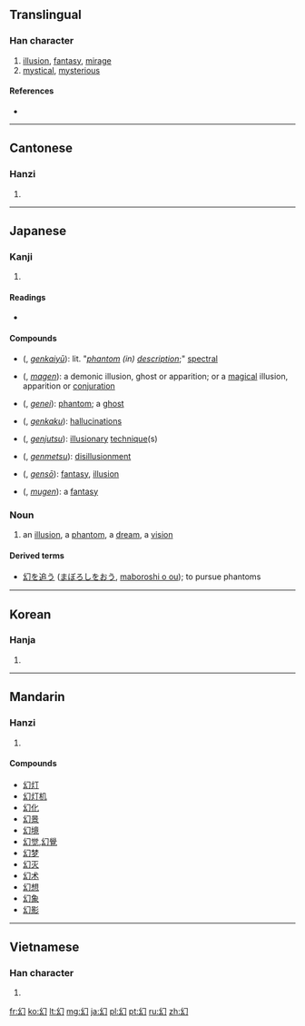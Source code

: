 ==Translingual==

===Han character===
{{Han char|rn=52|rad=幺|as=01|sn=4|four=2772<sub>0</sub>|canj=女戈尸 (VIS), X女戈尸 (XVIS)}}

# [[illusion]], [[fantasy]], [[mirage]]
# [[mystical]], [[mysterious]]

====References====
* {{Han ref|kx=0341.130|dkj=09190|dj=0650.070|hdz=21093.030|uh=5E7B|ud=24187|bh=A4DB|bd=42203}}

----

==Cantonese==

===Hanzi===
{{yue-hanzi|jyut=|y=waan6}}

# {{defn|lang=yue|sort=幺01}}

----

==Japanese==

===Kanji===
{{ja-kanji|grade=c|rs=幺01}}

# {{defn|lang=ja|sort=幺01}}

====Readings====
* {{ja-readings|on=[[げん]] (gen)|kun=[[まぼろし]] (maboroshi)}}

====Compounds====
* {{l|ja|幻形容}} ({{l|ja|げんけいゆう}}, ''[[genkaiyū]]''): lit. "''[[phantom]] (in) [[description]]'';" [[spectral]]
* {{l|ja|魔幻}} ({{l|ja|まげん}}, ''[[magen]]''): a demonic illusion, ghost or apparition; or a [[magical]] illusion, apparition or [[conjuration]]
* {{l|ja|幻影}} ({{l|ja|げんえい}}, ''[[genei]]''): [[phantom]]; a [[ghost]]
* {{l|ja|幻覚}} ({{l|ja|げんかく}}, ''[[genkaku]]''): [[hallucination]]s
* {{l|ja|幻術}} ({{l|ja|げんじゅつ}}, ''[[genjutsu]]''): [[illusionary]] [[technique]](s)
* {{l|ja|幻滅}} ({{l|ja|げんめつ}}, ''[[genmetsu]]''): [[disillusionment]]
* {{l|ja|幻想}} ({{l|ja|げんそう}}, ''[[gensō]]''): [[fantasy]], [[illusion]]
* {{l|ja|夢幻}} ({{l|ja|むげん}}, ''[[mugen]]''): a [[fantasy]]

===Noun===
{{ja-noun|kk|hira=まぼろし|rom=maboroshi}}

# {{ja-def|幻}} an [[illusion]], a [[phantom]], a [[dream]], a [[vision]]

====Derived terms====
* [[幻を追う]] ([[まぼろしをおう]], [[maboroshi o ou]]); to pursue phantoms

----

==Korean==

===Hanja===
{{ko-hanja|hangeul=[[환]]|rv=hwan|mr=hwan}}

# {{defn|lang=ko|sort=幺01}}

----

==Mandarin==

===Hanzi===
{{cmn-hanzi|pin=[[huàn]] ([[huan4]])|wg=huan<sup>4</sup>}}

# {{defn|lang=cmn|sort=幺01}}

====Compounds====
* [[幻灯]]
* [[幻灯机]]
* [[幻化]]
* [[幻景]]
* [[幻境]]
* [[幻觉]],[[幻覺]]
* [[幻梦]]
* [[幻灭]]
* [[幻术]]
* [[幻想]]
* [[幻象]]
* [[幻影]]

----

==Vietnamese==

===Han character===
{{vi-hantu|[[huyễn]], [[ảo]], [[hoẻn]]|rs=幺01}}

# {{defn|lang=vi|sort=幺01}}

[[fr:幻]]
[[ko:幻]]
[[lt:幻]]
[[mg:幻]]
[[ja:幻]]
[[pl:幻]]
[[pt:幻]]
[[ru:幻]]
[[zh:幻]]